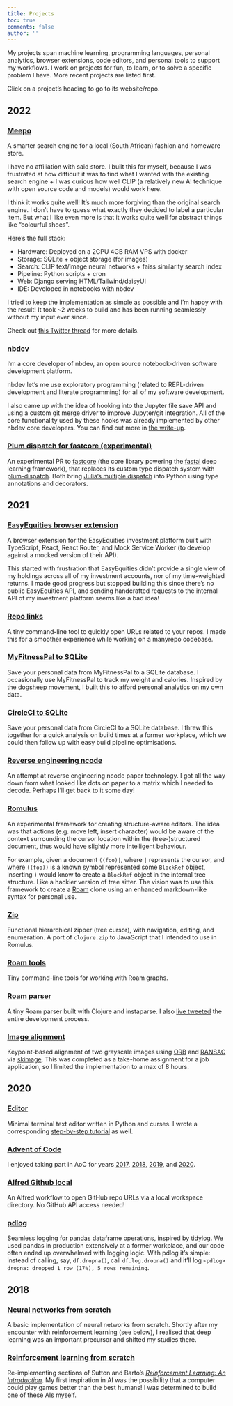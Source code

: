 ```yaml
---
title: Projects
toc: true
comments: false
author: ''
---
```


My projects span machine learning, programming languages, personal analytics, browser extensions, code editors, and personal tools to support my workflows.
I work on projects for fun, to learn, or to solve a specific problem I have.
More recent projects are listed first.

Click on a project's heading to go to its website/repo.

## 2022

### [Meepo](https://meepo.shop)

A smarter search engine for a local (South African) fashion and homeware store.

I have no affiliation with said store. I built this for myself, because I was frustrated at how difficult it was to find what I wanted with the existing search engine + I was curious how well CLIP (a relatively new AI technique with open source code and models) would work here.

I think it works quite well! It's much more forgiving than the original search engine. I don't have to guess what exactly they decided to label a particular item. But what I like even more is that it works quite well for abstract things like "colourful shoes".

Here's the full stack:

- Hardware: Deployed on a 2CPU 4GB RAM VPS with docker
- Storage: SQLite + object storage (for images)
- Search: CLIP text/image neural networks + faiss similarity search index
- Pipeline: Python scripts + cron
- Web: Django serving HTML/Tailwind/daisyUI
- IDE: Developed in notebooks with nbdev

I tried to keep the implementation as simple as possible and I'm happy with the result! It took ~2 weeks to build and has been running seamlessly without my input ever since.

Check out [this Twitter thread](https://twitter.com/wasimlorgat/status/1596038255236915200) for more details.

### [nbdev](https://nbdev.fast.ai)

I'm a core developer of nbdev, an open source notebook-driven software development platform.

nbdev let's me use exploratory programming (related to REPL-driven development and literate programming) for all of my software development.

I also came up with the idea of hooking into the Jupyter file save API and using a custom git merge driver to improve Jupyter/git integration. All of the core functionality used by these hooks was already implemented by other nbdev core developers. You can find out more in [the write-up](https://www.fast.ai/posts/2022-08-25-jupyter-git.html).

### [Plum dispatch for fastcore (experimental)](https://github.com/fastai/fastcore/pull/415)

An experimental PR to [fastcore](https://github.com/fastai/fastcore) (the core library powering the [fastai](https://github.com/fastai/fastai) deep learning framework), that replaces its custom type dispatch system with [plum-dispatch](https://github.com/wesselb/plum).
Both bring [Julia's multiple dispatch](https://docs.julialang.org/en/v1/manual/methods/) into Python using type annotations and decorators.

## 2021

### [EasyEquities browser extension](https://twitter.com/search?q=from%3Awasimlorgat%20ee%20OR%20extension&src=typed_query&f=top)

A browser extension for the EasyEquities investment platform built with TypeScript, React, React Router, and Mock Service Worker (to develop against a mocked version of their API).

This started with frustration that EasyEquities didn't provide a single view of my holdings across all of my investment accounts, nor of my time-weighted returns.
I made good progress but stopped building this since there's no public EasyEquities API, and sending handcrafted requests to the internal API of my investment platform seems like a bad idea!

### [Repo links](https://github.com/seeM/repo-links)

A tiny command-line tool to quickly open URLs related to your repos. I made this for a smoother experience while working on a manyrepo codebase.

### [MyFitnessPal to SQLite](https://github.com/seeM/myfitnesspal-to-sqlite)

Save your personal data from MyFitnessPal to a SQLite database.
I occasionally use MyFitnessPal to track my weight and calories.
Inspired by the [dogsheep movement](https://dogsheep.github.io/), I built this to afford personal analytics on my own data.

### [CircleCI to SQLite](https://github.com/seeM/circleci-to-sqlite)

Save your personal data from CircleCI to a SQLite database.
I threw this together for a quick analysis on build times at a former workplace, which we could then follow up with easy build pipeline optimisations.

### [Reverse engineering ncode](https://twitter.com/wasimlorgat/status/1383275466727903234?s=20&t=5GZI4il1J7_pv57QApmIQA)

An attempt at reverse engineering ncode paper technology.
I got all the way down from what looked like dots on paper to a matrix which I needed to decode.
Perhaps I'll get back to it some day!

### [Romulus](https://github.com/seeM/romulus)

An experimental framework for creating structure-aware editors.
The idea was that actions (e.g. move left, insert character) would be aware of the context surrounding the cursor location within the (tree-)structured document, thus would have slightly more intelligent behaviour.

For example, given a document `((foo)|`, where `|` represents the cursor, and where `((foo))` is a known symbol represented some `BlockRef` object, inserting `)` would know to create a `BlockRef` object in the internal tree structure.
Like a hackier version of tree sitter.
The vision was to use this framework to create a [Roam](https://roamresearch.com/) clone using an enhanced markdown-like syntax for personal use.

### [Zip](https://github.com/seeM/zip)

Functional hierarchical zipper (tree cursor), with navigation, editing, and enumeration.
A port of `clojure.zip` to JavaScript that I intended to use in Romulus.

### [Roam tools](https://github.com/seeM/roam-tools)

Tiny command-line tools for working with Roam graphs.

### [Roam parser](https://github.com/seeM/roam-parser)

A tiny Roam parser built with Clojure and instaparse. I also [live tweeted](https://twitter.com/wasimlorgat/status/1345746187832483840?s=20&t=vyOxosgsHcSCg6aAdVQyTg) the entire development process.

### [Image alignment](https://github.com/seeM/image-align)

Keypoint-based alignment of two grayscale images using [ORB](https://en.wikipedia.org/wiki/Oriented_FAST_and_rotated_BRIEF) and [RANSAC](https://en.wikipedia.org/wiki/Random_sample_consensus) via [skimage](https://scikit-image.org/).
This was completed as a take-home assignment for a job application, so I limited the implementation to a max of 8 hours.

## 2020

### [Editor](https://github.com/seeM/editor)

Minimal terminal text editor written in Python and curses.
I wrote a corresponding [step-by-step tutorial](https://wasimlorgat.com/posts/editor/) as well.

### [Advent of Code](https://github.com/seeM/advent-of-code-2020)

I enjoyed taking part in AoC for years [2017](https://github.com/seeM/advent-of-code-2017), [2018](https://github.com/seeM/advent-of-code-2018), [2019](https://github.com/seeM/advent-of-code-2019), and [2020](https://github.com/seeM/advent-of-code-2020).

### [Alfred Github local](https://github.com/seeM/alfred-github-local)

An Alfred workflow to open GitHub repo URLs via a local workspace directory. No GitHub API access needed!

### [pdlog](https://github.com/DataProphet/pdlog)

Seamless logging for [pandas](https://pandas.pydata.org/) dataframe operations, inspired by [tidylog](https://github.com/elbersb/tidylog).
We used pandas in production extensively at a former workplace, and our code often ended up overwhelmed with logging logic.
With pdlog it's simple: instead of calling, say, `df.dropna()`, call `df.log.dropna()` and it'll log `<pdlog> dropna: dropped 1 row (17%), 5 rows remaining`.

## 2018

### [Neural networks from scratch](https://github.com/seeM/nnet)

A basic implementation of neural networks from scratch.
Shortly after my encounter with reinforcement learning (see below), I realised that deep learning was an important precursor and shifted my studies there.

### [Reinforcement learning from scratch](https://github.com/seeM/reinforcement-learning)

Re-implementing sections of Sutton and Barto's [*Reinforcement Learning: An Introduction*](https://web.stanford.edu/class/psych209/Readings/SuttonBartoIPRLBook2ndEd.pdf).
My first inspiration in AI was the possibility that a computer could play games better than the best humans!
I was determined to build one of these AIs myself.
